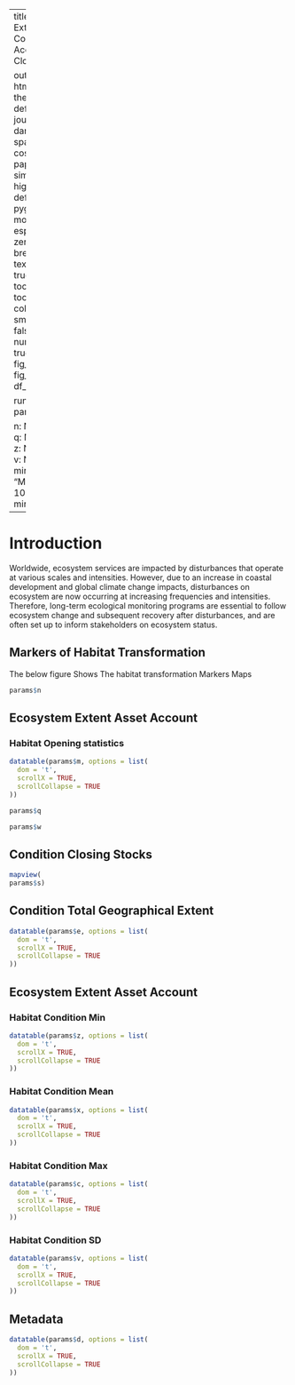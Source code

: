 
---
title:  Habitat Extent and Condition Accounting Closing|

output: 
 html_document:
   theme: flatly # default, cerulean, journal, flatly, darkly, readable, spacelab, united, cosmo, lumen, paper, sandstone, simplex, and yeti
   highlight: tango # default, tango, pygments, kate, monochrome, espresso, zenburn, haddock, breezedark, and textmate
   smart: true
   toc: true
   toc_depth: 2
   toc_float:
     collapsed: false
     smooth_scroll: false
   numbers_sections: true
   fig_width: 7
   fig_height: 6
   fig_caption: true
   df_print: paged

runtime: shiny  
params:

  n: NA
  m: NA
  d: NA
  q: NA
  w: NA
  e: NA
  z: NA
  x: NA
  c: NA
  v: NA
  s: NA
  minimum: 
    label: "Minimum:"
    value: 100
    input: slider
    min: 0
    max: 1000
---



# Introduction
Worldwide, ecosystem services are impacted by disturbances that operate at various scales and intensities. However, due to an increase in coastal development and global climate change impacts, disturbances on ecosystem are now occurring at increasing frequencies and intensities. Therefore, long-term ecological monitoring programs are essential to follow ecosystem change and subsequent recovery after disturbances, and are often set up to inform stakeholders on ecosystem status.

## Markers of Habitat Transformation 

The below figure Shows The habitat transformation Markers  Maps

```r

params$n

```


## Ecosystem Extent Asset Account {.tabset .tabset-fade}
### Habitat Opening statistics 
```r



datatable(params$m, options = list(
  dom = 't',
  scrollX = TRUE,
  scrollCollapse = TRUE
))


```



```r

params$q

```



```r

params$w

```



## Condition Closing Stocks {.tabset .tabset-fade}


```r
mapview(
params$s)

```
## Condition Total Geographical Extent {.tabset .tabset-fade}


```r


datatable(params$e, options = list(
  dom = 't',
  scrollX = TRUE,
  scrollCollapse = TRUE
))

```



## Ecosystem Extent Asset Account {.tabset .tabset-fade}
### Habitat Condition Min  
```r



datatable(params$z, options = list(
  dom = 't',
  scrollX = TRUE,
  scrollCollapse = TRUE
))


```
### Habitat Condition Mean  
```r



datatable(params$x, options = list(
  dom = 't',
  scrollX = TRUE,
  scrollCollapse = TRUE
))


```
### Habitat Condition Max  
```r



datatable(params$c, options = list(
  dom = 't',
  scrollX = TRUE,
  scrollCollapse = TRUE
))


```

### Habitat Condition SD  
```r



datatable(params$v, options = list(
  dom = 't',
  scrollX = TRUE,
  scrollCollapse = TRUE
))


```


## Metadata  {.tabset .tabset-fade}


```r




datatable(params$d, options = list(
  dom = 't',
  scrollX = TRUE,
  scrollCollapse = TRUE
))

```




